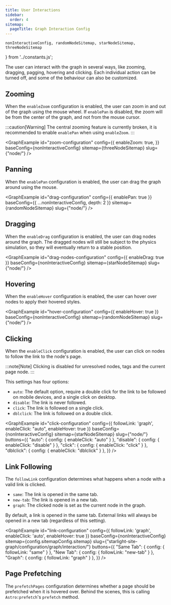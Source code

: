 ```yaml
---
title: User Interactions
sidebar:
  order: 4
sitemap:
  pageTitle: Graph Interaction Config
---
```



	nonInteractiveConfig, randomNodeSitemap, starNodeSitemap, threeNodeSitemap
} from '../constants.js';

The user can interact with the graph in several ways, like zooming, dragging, pagging, hovering and clicking.
Each individual action can be turned off, and some of the behaviour can also be customized.

## Zooming

When the `enableZoom` configuration is enabled, the user can zoom in and out of the graph using the mouse wheel.
If `enablePan` is disabled, the zoom will be from the center of the graph, and not from the mouse cursor.

:::caution[Warning]
The central zooming feature is currently broken, it is recommended to enable `enablePan` when using `enableZoom`.
:::

<GraphExample id="zoom-configuration" config={{
	enableZoom: true,
}} baseConfig={nonInteractiveConfig} sitemap={threeNodeSitemap} slug={"node/"} />

## Panning

When the `enablePan` configuration is enabled, the user can drag the graph around using the mouse.

<GraphExample id="drag-configuration" config={{
	enablePan: true
}} baseConfig={{ ...nonInteractiveConfig, depth: 2 }} sitemap={randomNodeSitemap} slug={"node/"} />

## Dragging

When the `enableDrag` configuration is enabled, the user can drag nodes around the graph.
The dragged nodes will still be subject to the physics simulation, so they will eventually return to a stable position.

<GraphExample id="drag-nodes-configuration" config={{
	enableDrag: true
}} baseConfig={nonInteractiveConfig} sitemap={starNodeSitemap} slug={"node/"} />

## Hovering

When the `enableHover` configuration is enabled, the user can hover over nodes to apply their hovered styles.

<GraphExample id="hover-configuration" config={{
	enableHover: true
}} baseConfig={nonInteractiveConfig} sitemap={randomNodeSitemap} slug={"node/"} />


## Clicking

When the `enableClick` configuration is enabled, the user can click on nodes to follow the link to the node's page.

:::note[Note]
Clicking is disabled for unresolved nodes, tags and the current page node.
:::

This settings has four options:
- `auto`: The default option, require a double click for the link to be followed on mobile devices, and a single click on desktop.
- `disable`: The link is never followed.
- `click`: The link is followed on a single click.
- `dblclick`: The link is followed on a double click.


<GraphExample id="click-configuration" config={{
	followLink: 'graph',
	enableClick: "auto",
	enableHover: true
}} baseConfig={nonInteractiveConfig} sitemap={starNodeSitemap} slug={"node/"}
	buttons={{
		"auto": { config: { enableClick: "auto" } },
		"disable": { config: { enableClick: "disable" } },
		"click": { config: { enableClick: "click" } },
		"dblclick": { config: { enableClick: "dblclick" } },
	}}
/>


## Link Following

The `followLink` configuration determines what happens when a node with a valid link is clicked.
- `same`: The link is opened in the same tab.
- `new-tab`: The link is opened in a new tab.
- `graph`: The clicked node is set as the current node in the graph.

By default, a link is opened in the same tab. External links will always be opened in a new tab (regardless of this setting).

<GraphExample id="link-configuration" config={{
	followLink: 'graph',
	enableClick: 'auto',
	enableHover: true
}} baseConfig={nonInteractiveConfig} sitemap={config.sitemapConfig.sitemap} slug={"starlight-site-graph/configuration/graph/interaction/"}
	buttons={{
		"Same Tab": { config: { followLink: "same" } },
		"New Tab": { config: { followLink: "new-tab" } },
		"Graph": { config: { followLink: "graph" } },
	}}
/>

## Page Prefetching

The `prefetchPages` configuration determines whether a page should be prefetched when it is hovered over.
Behind the scenes, this is calling `Astro:prefetch`'s `prefetch` method.
